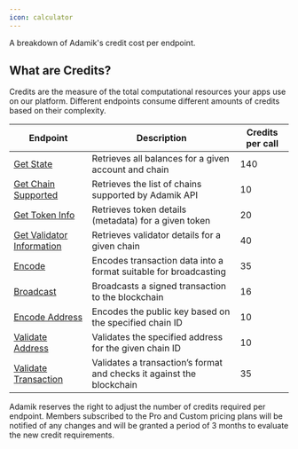```yaml
---
icon: calculator
---
```


A breakdown of Adamik's credit cost per endpoint.

## What are Credits?

Credits are the measure of the total computational resources your apps use on our platform. Different endpoints consume different amounts of credits based on their complexity.

<table>
    <thead>
        <tr>
            <th>Endpoint</th>
            <th class="description-column">Description</th>
            <th>Credits per call</th>
        </tr>
    </thead>
    <tbody>
        <tr>
            <td><a href="../api-reference/endpoint/post-apiaccountstate">Get State</a></td>
            <td class="description-column">Retrieves all balances for a given account and chain</td>
            <td>140</td>
        </tr>
        <tr>
            <td><a href="../api-reference/endpoint/get-apichains">Get Chain Supported</a></td>
            <td class="description-column">Retrieves the list of chains supported by Adamik API</td>
            <td>10</td>
        </tr>
        <tr>
            <td><a href="../api-reference/endpoint/get-apichains-chainid-token-tokenid">Get Token Info</a></td>
            <td class="description-column">Retrieves token details (metadata) for a given token</td>
            <td>20</td>
        </tr>
        <tr>
            <td><a href="../api-reference/endpoint/post-apichains-chainid-validators">Get Validator Information</a></td>
            <td class="description-column">Retrieves validator details for a given chain</td>
            <td>40</td>
        </tr>
        <tr>
            <td><a href="../api-reference/endpoint/post-apitransactionencode">Encode</a></td>
            <td class="description-column">Encodes transaction data into a format suitable for broadcasting</td>
            <td>35</td>
        </tr>
        <tr>
            <td><a href="../api-reference/endpoint/post-apitransactionbroadcast">Broadcast</a></td>
            <td class="description-column">Broadcasts a signed transaction to the blockchain</td>
            <td>16</td>
        </tr>
        <tr>
            <td><a href="../api-reference/endpoint/post-apiaddressencode">Encode Address</a></td>
            <td class="description-column">Encodes the public key based on the specified chain ID</td>
            <td>10</td>
        </tr>
        <tr>
            <td><a href="../api-reference/endpoint/post-apiaddressvalidate">Validate Address</a></td>
            <td class="description-column">Validates the specified address for the given chain ID</td>
            <td>10</td>
        </tr>
        <tr>
            <td><a href="../api-reference/endpoint/post-apitransactionvalidate">Validate Transaction</a></td>
            <td class="description-column">Validates a transaction’s format and checks it against the blockchain</td>
            <td>35</td>
        </tr>
    </tbody>
</table>


<Info>
Adamik reserves the right to adjust the number of credits required per endpoint. Members subscribed to the Pro and Custom pricing plans will be notified of any changes and will be granted a period of 3 months to evaluate the new credit requirements.
</Info>